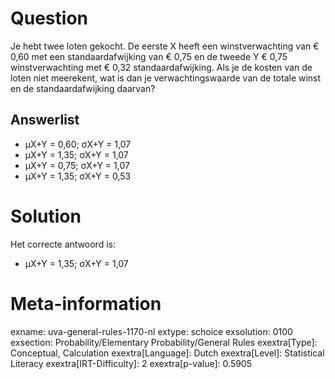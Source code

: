 Question
========

Je hebt twee loten gekocht. De eerste X heeft een winstverwachting van €
0,60 met een standaardafwijking van € 0,75 en de tweede Y € 0,75
winstverwachting met € 0,32 standaardafwijking. Als je de kosten van de
loten niet meerekent, wat is dan je verwachtingswaarde van de totale
winst en de standaardafwijking daarvan?

Answerlist
----------

* µX+Y = 0,60; σX+Y = 1,07
* µX+Y = 1,35; σX+Y = 1,07
* µX+Y = 0,75; σX+Y = 1,07
* µX+Y = 1,35; σX+Y = 0,53

Solution
========

Het correcte antwoord is: 

* µX+Y = 1,35; σX+Y = 1,07

Meta-information
================
exname: uva-general-rules-1170-nl
extype: schoice
exsolution: 0100
exsection: Probability/Elementary Probability/General Rules 
exextra[Type]: Conceptual, Calculation
exextra[Language]: Dutch
exextra[Level]: Statistical Literacy
exextra[IRT-Difficulty]: 2
exextra[p-value]: 0.5905
